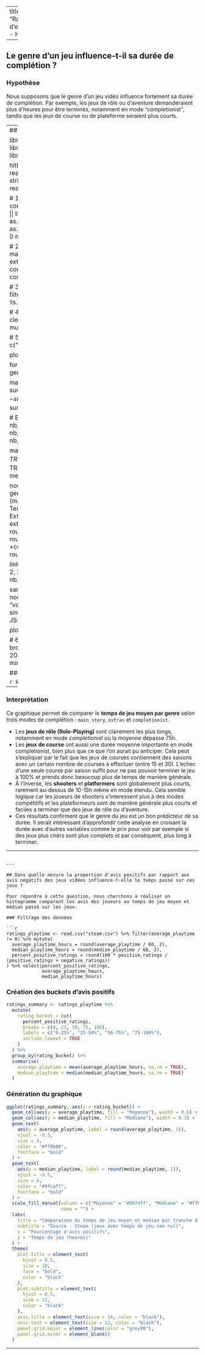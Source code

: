 
---
title: "Rapport d'exploration - HLTB"

---

## Le genre d’un jeu influence-t-il sa durée de complétion ?

### Hypothèse

Nous supposons que le genre d’un jeu vidéo influence fortement sa durée de complétion. Par exemple, les jeux de rôle ou d’aventure demanderaient plus d’heures pour être terminés, notamment en mode "completionist", tandis que les jeux de course ou de plateforme seraient plus courts.

---
## Code

library(dplyr)
library(stringr)
library(tidyr)
library(networkD3)
library(htmltools)
library(magrittr)
library(ggplot2)

hltb <- read.csv("C:/Users/virgi/Desktop/UTT/IF36/hltb_clean.csv", stringsAsFactors = FALSE)
# hltb <- read.csv("hltb_clean.csv", stringsAsFactors = FALSE)

# 1. Convertir les durées textuelles en minutes
convert_to_minutes <- function(time_str) {
  if (is.na(time_str) || time_str == "" || grepl("--", time_str)) return(NA)
  h <- as.numeric(str_extract(time_str, "\\d+(?=h)"))
  m <- as.numeric(str_extract(time_str, "\\d+(?=m)"))
  h[is.na(h)] <- 0
  m[is.na(m)] <- 0
  return(h * 60 + m)
}

# 2. Appliquer la conversion
hltb <- hltb %>%
  mutate(
    main_story_min = sapply(main_story, convert_to_minutes),
    extras_min = sapply(extras, convert_to_minutes),
    completionist_min = sapply(completionist, convert_to_minutes)
  )

# 3. Nettoyer les lignes valides
cleaned <- hltb %>%
  filter(!is.na(main_story_min) | !is.na(extras_min) | !is.na(completionist_min))

# 4. Générer les genres décomposés
genres_expanded <- cleaned %>%
  separate_rows(Genres, sep = ",\\s*") %>%
  mutate(Genres = str_trim(Genres))

# 5. Générer les 4 Sankey sélectionnés
selected_genres <- c("First-Person", "Action", "Shooter", "Open World")

plots <- list()

for (genre in selected_genres) {
  genre_data <- genres_expanded %>% filter(Genres == genre)
  
  main_total <- sum(!is.na(genre_data$main_story_min))
  extras_total <- sum(!is.na(genre_data$extras_min))
  completionist_total <- sum(!is.na(genre_data$completionist_min))
  
  # Empiler les flux
  nb_completionist <- completionist_total
  nb_extras_only <- extras_total + completionist_total
  nb_main_only <- main_total + nb_extras_only + nb_completionist
  
  main_avg <- mean(genre_data$main_story_min, na.rm = TRUE)
  extras_avg <- mean(genre_data$extras_min, na.rm = TRUE)
  completionist_avg <- mean(genre_data$completionist_min, na.rm = TRUE)
  
  nodes_genre <- data.frame(name = c(
    paste0("Joueurs (", genre, ")"),
    paste0("Main Only (\n", round(100 * main_total / (main_total+ extras_total +completionist_total)), "%) | Temps moyen ", round(main_avg), " min "),
    paste0("Main + Extras (\n", round(100 * extras_total / (main_total+ extras_total +completionist_total)), "%) | Temps moyen ", round(extras_avg), " min"),
    paste0("Completionist (\n", round(100 * completionist_total /(main_total+ extras_total +completionist_total)), "%) | Temps moyen ", round(completionist_avg), " min" )
  ))
  
  links_genre <- data.frame(
    source = c(0, 0, 0),
    target = c(1, 2, 3),
    value  = c(nb_main_only, nb_extras_only, nb_completionist)
  )
  
  sankey <- sankeyNetwork(
    Links = links_genre, Nodes = nodes_genre,
    Source = "source", Target = "target", Value = "value",
    NodeID = "name", fontSize = 26, nodeWidth = 30,
    sinksRight = FALSE,
    colourScale = JS("d3.scaleOrdinal(d3.schemeCategory10)")
  )
  
  plots[[genre]] <- sankey
}


# 6. Afficher tous les Sankey côte à côte dans le Viewer R
browsable(
  div(
    style = "display: flex; flex-wrap: wrap; gap: 20px;",
    lapply(plots, function(p) {
      div(style = "flex: 1 1 48%; min-width: 400px;", p)
    })
  )
)

### Visualisation

```r
knitr::include_graphics("tps_moy_genre_mode.png")
```

---

### Interprétation

Ce graphique permet de comparer le **temps de jeu moyen par genre** selon trois modes de complétion : `main_story`, `extras` et `completionist`.

- Les **jeux de rôle (Role-Playing)** sont clairement les plus longs, notamment en mode *completionist* où la moyenne dépasse 75h.
- Les **jeux de course** ont aussi une durée moyenne importante en mode completionist, bien plus que ce que l’on aurait pu anticiper.
Cela peut s'expliquer par le fait que les jeux de courses contiennent des saisons avec un certain nombre de courses à effectuer (entre 15 et 30). L'echec d'une seule course par saison suffit pour ne pas pouvoir terminer le jeu à 100% et prends donc beaucoup plus de temps de manière générale.
- À l’inverse, les **shooters** et **platformers** sont globalement plus courts, rarement au-dessus de 10-15h même en mode étendu.
Cela semble logique car les joueurs de shooters s'interessent plus à des modes compétitifs et les plateformeurs sont de manière générale plus courts et faciles a terminer que des jeux de rôle ou d'aventure.
- 
Ces résultats confirment que le genre du jeu est un bon prédicteur de sa durée. Il serait intéressant d’approfondir cette analyse en croisant la durée avec d’autres variables comme le prix pour voir par exemple si des jeux plus chèrs sont plus complets et par conséquent, plus long à terminer.

---


```

---

## Dans quelle mesure la proportion d'avis positifs par rapport aux avis négatifs des jeux vidéos influence-t-elle le temps passé sur ces jeux ?

Pour répondre à cette question, nous cherchons à réaliser un histogramme comparant les avis des joueurs au temps de jeu moyen et médian passé sur les jeux.

### Filtrage des données

```r
ratings_playtime <- read.csv("steam.csv") %>% filter(average_playtime != 0) %>% mutate(
  average_playtime_hours = round(average_playtime / 60, 2),
  median_playtime_hours = round(median_playtime / 60, 2),
  percent_positive_ratings = round(100 * positive_ratings / (positive_ratings + negative_ratings))
) %>% select(percent_positive_ratings,
             average_playtime_hours,
             median_playtime_hours)
```

### Création des buckets d'avis positifs

```r
ratings_summary <- ratings_playtime %>%
  mutate(
    rating_bucket = cut(
      percent_positive_ratings,
      breaks = c(0, 25, 50, 75, 100),
      labels = c("0-25%", "25-50%", "50-75%", "75-100%"),
      include.lowest = TRUE
    )
  ) %>%
  group_by(rating_bucket) %>%
  summarise(
    average_playtime = mean(average_playtime_hours, na.rm = TRUE),
    median_playtime = median(median_playtime_hours, na.rm = TRUE)
  )
```

### Génération du graphique

```r
ggplot(ratings_summary, aes(x = rating_bucket)) +
  geom_col(aes(y = average_playtime, fill = "Moyenne"), width = 0.6) +
  geom_col(aes(y = median_playtime, fill = "Médiane"), width = 0.3) +
  geom_text(
    aes(y = average_playtime, label = round(average_playtime, 1)),
    vjust = -0.5,
    size = 4,
    color = "#ff8b00",
    fontface = "bold"
  ) +
  geom_text(
    aes(y = median_playtime, label = round(median_playtime, 1)),
    vjust = -0.5,
    size = 4,
    color = "#9fcaff",
    fontface = "bold"
  ) +
  scale_fill_manual(values = c("Moyenne" = "#0074ff", "Médiane" = "#ff8b00"),
                    name = "") +
  labs(
    title = "Comparaison du temps de jeu moyen et médian par tranche d'avis positifs",
    subtitle = "Source : Steam (jeux avec temps de jeu non nul)",
    x = "Pourcentage d'avis positifs",
    y = "Temps de jeu (heures)"
  ) +
  theme(
    plot.title = element_text(
      hjust = 0.5,
      size = 18,
      face = "bold",
      color = "black"
    ),
    plot.subtitle = element_text(
      hjust = 0.5,
      size = 12,
      color = "black"
    ),
    axis.title = element_text(size = 14, color = "black"),
    axis.text = element_text(size = 12, color = "black"),
    panel.grid.major = element_line(color = "grey90"),
    panel.grid.minor = element_blank()
  )
```

---

